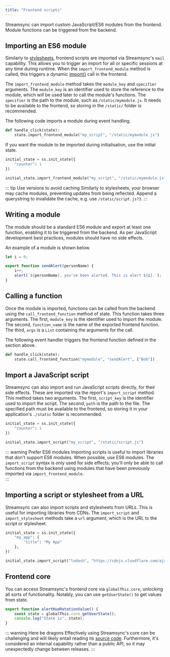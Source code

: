 ```yaml
---
title: "Frontend scripts"
---
```


Streamsync can import custom JavaScript/ES6 modules from the frontend. Module functions can be triggered from the backend.

## Importing an ES6 module

Similarly to [stylesheets](/stylesheets), frontend scripts are imported via Streamsync's `mail` capability. This allows you to trigger an import for all or specific sessions at any time during runtime. When the `import_frontend_module` method is called, this triggers a dynamic [import()](https://developer.mozilla.org/en-US/docs/Web/JavaScript/Reference/Operators/import) call in the frontend.

The `import_frontend_module` method takes the `module_key` and `specifier` arguments. The `module_key` is an identifier used to store the reference to the module, which will be used later to call the module's functions. The `specifier` is the path to the module, such as `/static/mymodule.js`. It needs to be available to the frontend, so storing in the `/static/` folder is recommended.

The following code imports a module during event handling.

```py
def handle_click(state):
    state.import_frontend_module("my_script", "/static/mymodule.js")
```

If you want the module to be imported during initialisation, use the initial state.

```py
initial_state = ss.init_state({
    "counter": 1
})

initial_state.import_frontend_module("my_script", "/static/mymodule.js")
```

::: tip Use versions to avoid caching
Similarly to stylesheets, your browser may cache modules, preventing updates from being reflected. Append a querystring to invalidate the cache, e.g. use `/static/script.js?3`. 
:::

## Writing a module

The module should be a standard ES6 module and export at least one function, enabling it to be triggered from the backend. As per JavaScript development best practices, modules should have no side effects.

An example of a module is shown below.

```js
let i = 0;

export function sendAlert(personName) {
    i++;
    alert(`${personName}, you've been alerted. This is alert ${i}.`);
}
```

## Calling a function

Once the module is imported, functions can be called from the backend using the `call_frontend_function` method of state. This function takes three arguments. The first, `module_key` is the identifier used to import the module. The second, `function_name` is the name of the exported frontend function. The third, `args` is a `List` containing the arguments for the call. 

The following event handler triggers the frontend function defined in the section above.

```py
def handle_click(state):
    state.call_frontend_function("mymodule", "sendAlert", ["Bob"])
```

## Import a JavaScript script

Streamsync can also import and run JavaScript scripts directly, for their side effects. These are imported via the report's `import_script` method. This method takes two arguments. The first, `script_key` is the identifier used to import the script. The second, `path` is the path to the file. The specified path must be available to the frontend, so storing it in your application's `./static` folder is recommended.

```py
initial_state = ss.init_state({
    "counter": 1
})

initial_state.import_script("my_script", "/static/script.js")
```

::: warning Prefer ES6 modules
Importing scripts is useful to import libraries that don't support ES6 modules. When possible, use ES6 modules. The `import_script` syntax is only used for side effects; you'll only be able to call functions from the backend using modules that have been previously imported via `import_frontend_module`.  
:::

## Importing a script or stylesheet from a URL

Streamsync can also import scripts and stylesheets from URLs. This is useful for importing libraries from CDNs. The `import_script` and `import_stylesheet` methods take a `url` argument, which is the URL to the script or stylesheet.

```python
initial_state = ss.init_state({
    "my_app": {
        "title": "My App"
    },
})

initial_state.import_script("lodash", "https://cdnjs.cloudflare.com/ajax/libs/lodash.js/4.17.21/lodash.js")
```

## Frontend core

You can access Streamsync's frontend core via `globalThis.core`, unlocking all sorts of functionality. Notably, you can use `getUserState()` to get values from state.

```js
export function alertHueRotationValue() {
    const state = globalThis.core.getUserState();
    console.log("State is", state);
}
```

::: warning Here be dragons
Effectively using Streamsync's core can be challenging and will likely entail reading its [source code](https://github.com/streamsync-cloud/streamsync/blob/master/ui/src/core/index.ts). Furthermore, it's considered an internal capability rather than a public API, so it may unexpectedly change between releases.
:::
